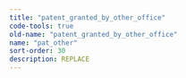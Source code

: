 ```yaml
---
title: "patent_granted_by_other_office"
code-tools: true
old-name: "patent_granted_by_other_office"
name: "pat_other"
sort-order: 30
description: REPLACE
---
```

